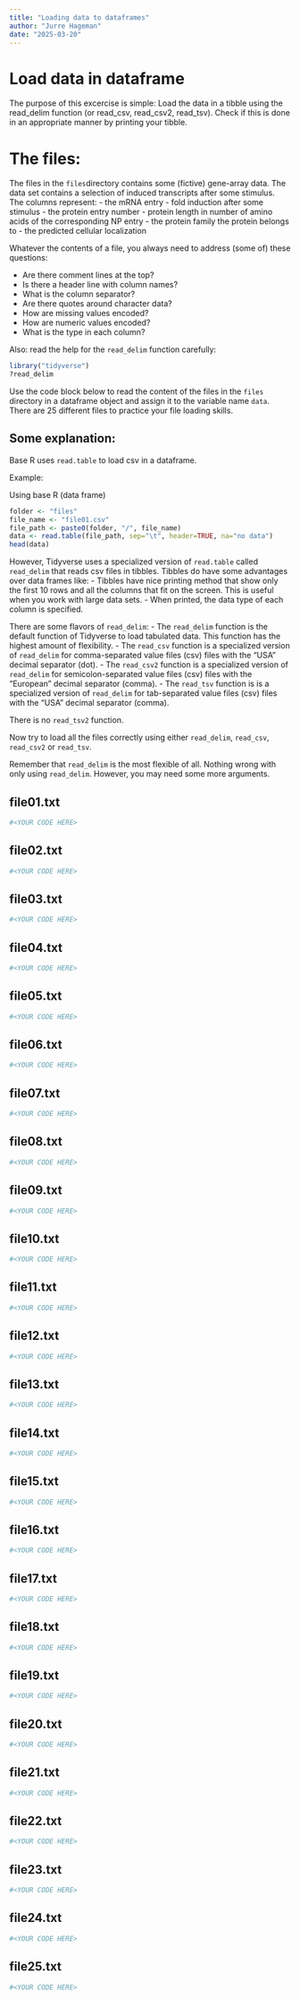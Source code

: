 ```yaml
---
title: "Loading data to dataframes"
author: "Jurre Hageman"
date: "2025-03-20"
---
```

# Load data in dataframe

The purpose of this excercise is simple: Load the data in a tibble using the read_delim function (or read_csv, read_csv2, read_tsv).
Check if this is done in an appropriate manner by printing your tibble.

# The files:
The files in the `files`directory contains some (fictive) gene-array data. The data set contains a selection of induced transcripts after some stimulus. The columns represent:
- the mRNA entry
- fold induction after some stimulus
- the protein entry number
- protein length in number of amino acids of the corresponding NP entry
- the protein family the protein belongs to
- the predicted cellular localization

Whatever the contents of a file, you always need to address (some of) these questions:

- Are there comment lines at the top?
- Is there a header line with column names?
- What is the column separator?
- Are there quotes around character data?
- How are missing values encoded?
- How are numeric values encoded?
- What is the type in each column?

Also: read the help for the `read_delim` function carefully:

```r
library("tidyverse")
?read_delim
```

Use the code block below to read the content of the files in the `files` directory in a dataframe object and assign it to the variable name `data`. There are 25 different files to practice your file loading skills.


## Some explanation:

Base R uses `read.table` to load csv in a dataframe.

Example:

Using base R (data frame)

```r
folder <- "files"
file_name <- "file01.csv"
file_path <- paste0(folder, "/", file_name)
data <- read.table(file_path, sep="\t", header=TRUE, na="no data")
head(data)
```

However, Tidyverse uses a specialized version of `read.table` called `read_delim` that reads csv files in tibbles.
Tibbles do have some advantages over data frames like:
- Tibbles have nice printing method that show only the first 10 rows and all the columns that fit on the screen. This is useful when you work with large data sets.
- When printed, the data type of each column is specified.

There are some flavors of `read_delim`:
- The `read_delim` function is the default function of Tidyverse to load tabulated data. This function has the highest amount of flexibility.
- The `read_csv` function is a specialized version of `read_delim` for comma-separated value files (csv) files with the "USA" decimal separator (dot).
- The `read_csv2` function is a specialized version of `read_delim` for semicolon-separated value files (csv) files with the "European" decimal separator (comma).
- The `read_tsv` function is is a specialized version of `read_delim` for tab-separated value files (csv) files with the "USA" decimal separator (comma).

There is no `read_tsv2` function. 

Now try to load all the files correctly using either `read_delim`, `read_csv`, `read_csv2` or `read_tsv`.

Remember that `read_delim` is the most flexible of all. Nothing wrong with only using `read_delim`. However, you may need some more arguments.


## file01.txt

```r
#<YOUR CODE HERE>
```

## file02.txt

```r
#<YOUR CODE HERE>
```

## file03.txt

```r
#<YOUR CODE HERE>
```

## file04.txt

```r
#<YOUR CODE HERE>
```

## file05.txt

```r
#<YOUR CODE HERE>
```

## file06.txt

```r
#<YOUR CODE HERE>
```

## file07.txt

```r
#<YOUR CODE HERE>
```

## file08.txt

```r
#<YOUR CODE HERE>
```

## file09.txt

```r
#<YOUR CODE HERE>
```

## file10.txt

```r
#<YOUR CODE HERE>
```

## file11.txt

```r
#<YOUR CODE HERE>
```

## file12.txt

```r
#<YOUR CODE HERE>
```

## file13.txt

```r
#<YOUR CODE HERE>
```

## file14.txt

```r
#<YOUR CODE HERE>
```

## file15.txt

```r
#<YOUR CODE HERE>
```

## file16.txt

```r
#<YOUR CODE HERE>
```

## file17.txt

```r
#<YOUR CODE HERE>
```

## file18.txt

```r
#<YOUR CODE HERE>
```

## file19.txt

```r
#<YOUR CODE HERE>
```

## file20.txt

```r
#<YOUR CODE HERE>
```

## file21.txt

```r
#<YOUR CODE HERE>
```

## file22.txt

```r
#<YOUR CODE HERE>
```

## file23.txt

```r
#<YOUR CODE HERE>
```

## file24.txt

```r
#<YOUR CODE HERE>
```

## file25.txt

```r
#<YOUR CODE HERE>
```
